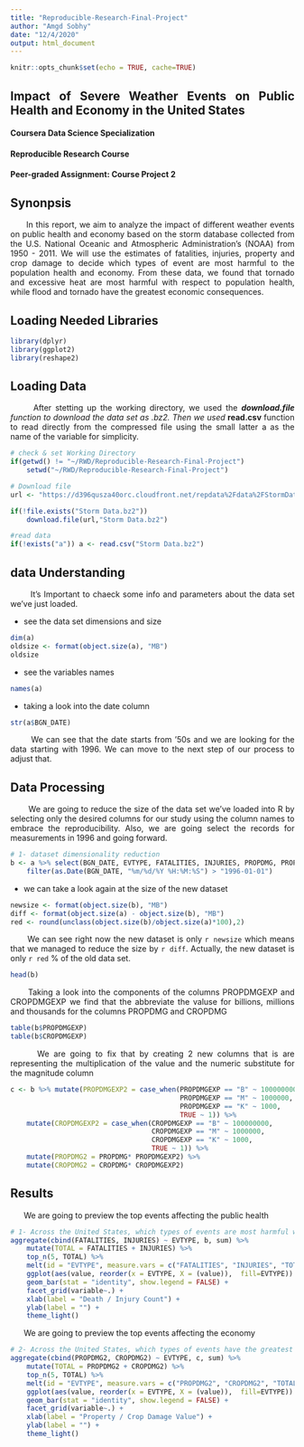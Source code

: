 ```yaml
---
title: "Reproducible-Research-Final-Project"
author: "Amgd Sobhy"
date: "12/4/2020"
output: html_document
---
```


```r
knitr::opts_chunk$set(echo = TRUE, cache=TRUE)
```


## Impact of Severe Weather Events on Public Health and Economy in the United States
#### Coursera Data Science Specialization 
#### Reproducible Research Course
#### Peer-graded Assignment: Course Project 2

## Synonpsis
<style>
body {
text-align: justify}
</style>

&nbsp;&nbsp;&nbsp;&nbsp;&nbsp;&nbsp;In this report, we aim to analyze the impact of different weather events on public health and economy based on the storm database collected from the U.S. National Oceanic and Atmospheric Administration's (NOAA) from 1950 - 2011. We will use the estimates of fatalities, injuries, property and crop damage to decide which types of event are most harmful to the population health and economy. From these data, we found that tornado and excessive heat are most harmful with respect to population health, while flood and tornado have the greatest economic consequences.

## Loading Needed Libraries

```r
library(dplyr)
library(ggplot2)
library(reshape2)
```

## Loading Data
&nbsp;&nbsp;&nbsp;&nbsp;&nbsp;&nbsp;After stetting up the working directory, we used the ***download.file** function to download the data set as .bz2.
Then we used ***read.csv** function to read directly from the compressed file using the small latter a as the name of the variable for simplicity.

```r
# check & set Working Directory
if(getwd() != "~/RWD/Reproducible-Research-Final-Project")
    setwd("~/RWD/Reproducible-Research-Final-Project")

# Download file
url <- "https://d396qusza40orc.cloudfront.net/repdata%2Fdata%2FStormData.csv.bz2"

if(!file.exists("Storm Data.bz2"))
    download.file(url,"Storm Data.bz2")

#read data
if(!exists("a")) a <- read.csv("Storm Data.bz2")
```

## data Understanding
&nbsp;&nbsp;&nbsp;&nbsp;&nbsp;&nbsp; It's Important to chaeck some info and parameters about the data set we've just loaded.

- see the data set dimensions and size

```r
dim(a)
oldsize <- format(object.size(a), "MB")
oldsize
```

- see the variables names

```r
names(a)
```

- taking a look into the date column

```r
str(a$BGN_DATE)
```
&nbsp;&nbsp;&nbsp;&nbsp;&nbsp;&nbsp; We can see that the date starts from '50s and we are looking for the data starting with 1996. We can move to the next step of our process to adjust that.

## Data Processing
&nbsp;&nbsp;&nbsp;&nbsp;&nbsp;&nbsp; We are going to reduce the size of the data set we've loaded into R by selecting only the desired columns for our study using the column names to embrace the reproducibility. Also, we are going select the records for measurements in 1996 and going forward.

```r
# 1- dataset dimensionality reduction
b <- a %>% select(BGN_DATE, EVTYPE, FATALITIES, INJURIES, PROPDMG, PROPDMGEXP, CROPDMG, CROPDMGEXP) %>%
    filter(as.Date(BGN_DATE, "%m/%d/%Y %H:%M:%S") > "1996-01-01")
```

- we can take a look again at the size of the new dataset 

```r
newsize <- format(object.size(b), "MB")
diff <- format(object.size(a) - object.size(b), "MB")
red <- round(unclass(object.size(b)/object.size(a)*100),2)
```

&nbsp;&nbsp;&nbsp;&nbsp;&nbsp;&nbsp;We can see right now the new dataset is only `r newsize` which means that we managed to reduce the size by `r diff`. Actually, the new dataset is only `r red` % of the old data set.

```r
head(b)
```

&nbsp;&nbsp;&nbsp;&nbsp;&nbsp;&nbsp;Taking a look into the components of the columns PROPDMGEXP and CROPDMGEXP we find that the abbreviate the valuse for billions, millions and thousands for the columns PROPDMG and CROPDMG 

```r
table(b$PROPDMGEXP)
table(b$CROPDMGEXP)
```

&nbsp;&nbsp;&nbsp;&nbsp;&nbsp;&nbsp;We are going to fix that by creating 2 new columns that is are representing the multiplication of the value and the numeric substitute for the magnitude column

```r
c <- b %>% mutate(PROPDMGEXP2 = case_when(PROPDMGEXP == "B" ~ 100000000,
                                          PROPDMGEXP == "M" ~ 1000000,
                                          PROPDMGEXP == "K" ~ 1000,
                                          TRUE ~ 1)) %>%
    mutate(CROPDMGEXP2 = case_when(CROPDMGEXP == "B" ~ 100000000,
                                   CROPDMGEXP == "M" ~ 1000000,
                                   CROPDMGEXP == "K" ~ 1000,
                                   TRUE ~ 1)) %>%
    mutate(PROPDMG2 = PROPDMG* PROPDMGEXP2) %>% 
    mutate(CROPDMG2 = CROPDMG* CROPDMGEXP2)
```

## Results

&nbsp;&nbsp;&nbsp;&nbsp;&nbsp;&nbsp;We are going to preview the top events affecting the public health 

```r
# 1- Across the United States, which types of events are most harmful with respect to population health?
aggregate(cbind(FATALITIES, INJURIES) ~ EVTYPE, b, sum) %>%
    mutate(TOTAL = FATALITIES + INJURIES) %>%
    top_n(5, TOTAL) %>% 
    melt(id = "EVTYPE", measure.vars = c("FATALITIES", "INJURIES", "TOTAL")) %>%
    ggplot(aes(value, reorder(x = EVTYPE, X = (value)),  fill=EVTYPE)) +
    geom_bar(stat = "identity", show.legend = FALSE) +
    facet_grid(variable~.) +
    xlab(label = "Death / Injury Count") +
    ylab(label = "") +    
    theme_light()
```

&nbsp;&nbsp;&nbsp;&nbsp;&nbsp;&nbsp;We are going to preview the top events affecting the economy

```r
# 2- Across the United States, which types of events have the greatest economic consequences?
aggregate(cbind(PROPDMG2, CROPDMG2) ~ EVTYPE, c, sum) %>%
    mutate(TOTAL = PROPDMG2 + CROPDMG2) %>%
    top_n(5, TOTAL) %>% 
    melt(id = "EVTYPE", measure.vars = c("PROPDMG2", "CROPDMG2", "TOTAL")) %>%
    ggplot(aes(value, reorder(x = EVTYPE, X = (value)),  fill=EVTYPE)) +
    geom_bar(stat = "identity", show.legend = FALSE) +
    facet_grid(variable~.) +
    xlab(label = "Property / Crop Damage Value") +
    ylab(label = "") +    
    theme_light()
```